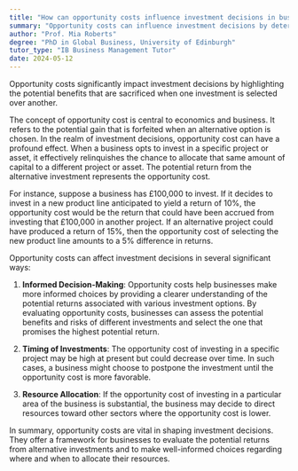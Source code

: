 ```yaml
---
title: "How can opportunity costs influence investment decisions in business?"
summary: "Opportunity costs can influence investment decisions by determining the potential benefits that are foregone by choosing one investment over another."
author: "Prof. Mia Roberts"
degree: "PhD in Global Business, University of Edinburgh"
tutor_type: "IB Business Management Tutor"
date: 2024-05-12
---
```


Opportunity costs significantly impact investment decisions by highlighting the potential benefits that are sacrificed when one investment is selected over another.

The concept of opportunity cost is central to economics and business. It refers to the potential gain that is forfeited when an alternative option is chosen. In the realm of investment decisions, opportunity cost can have a profound effect. When a business opts to invest in a specific project or asset, it effectively relinquishes the chance to allocate that same amount of capital to a different project or asset. The potential return from the alternative investment represents the opportunity cost.

For instance, suppose a business has £100,000 to invest. If it decides to invest in a new product line anticipated to yield a return of $10\%$, the opportunity cost would be the return that could have been accrued from investing that £100,000 in another project. If an alternative project could have produced a return of $15\%$, then the opportunity cost of selecting the new product line amounts to a $5\%$ difference in returns.

Opportunity costs can affect investment decisions in several significant ways:

1. **Informed Decision-Making**: Opportunity costs help businesses make more informed choices by providing a clearer understanding of the potential returns associated with various investment options. By evaluating opportunity costs, businesses can assess the potential benefits and risks of different investments and select the one that promises the highest potential return.

2. **Timing of Investments**: The opportunity cost of investing in a specific project may be high at present but could decrease over time. In such cases, a business might choose to postpone the investment until the opportunity cost is more favorable.

3. **Resource Allocation**: If the opportunity cost of investing in a particular area of the business is substantial, the business may decide to direct resources toward other sectors where the opportunity cost is lower. 

In summary, opportunity costs are vital in shaping investment decisions. They offer a framework for businesses to evaluate the potential returns from alternative investments and to make well-informed choices regarding where and when to allocate their resources.
    